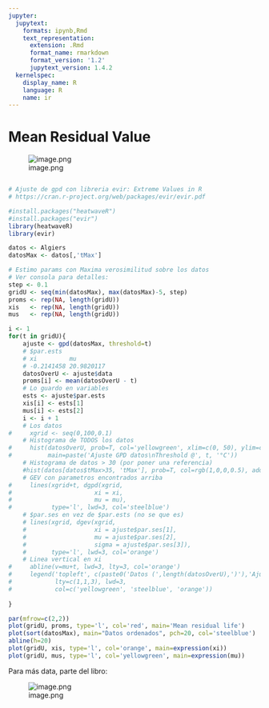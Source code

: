 ```yaml
---
jupyter:
  jupytext:
    formats: ipynb,Rmd
    text_representation:
      extension: .Rmd
      format_name: rmarkdown
      format_version: '1.2'
      jupytext_version: 1.4.2
  kernelspec:
    display_name: R
    language: R
    name: ir
---
```


# Mean Residual Value


![image.png](attachment:3844e7ab-c64e-439b-8550-4e4d2df92fad.png)

```r

```

```r
# Ajuste de gpd con libreria evir: Extreme Values in R
# https://cran.r-project.org/web/packages/evir/evir.pdf

#install.packages("heatwaveR")
#install.packages("evir")
library(heatwaveR)
library(evir)

datos <- Algiers
datosMax <- datos[,'tMax']

# Estimo params con Maxima verosimilitud sobre los datos
# Ver consola para detalles:
step <- 0.1
gridU <- seq(min(datosMax), max(datosMax)-5, step)
proms <- rep(NA, length(gridU))
xis   <- rep(NA, length(gridU))
mus   <- rep(NA, length(gridU))

i <- 1
for(t in gridU){
    ajuste <- gpd(datosMax, threshold=t)
    # $par.ests
    # xi         mu 
    # -0.2141458 20.9820117
    datosOverU <- ajuste$data
    proms[i] <- mean(datosOverU - t)
    # Lo guardo en variables
    ests <- ajuste$par.ests
    xis[i] <- ests[1]
    mus[i] <- ests[2]
    i <- i + 1
    # Los datos
#     xgrid <- seq(0,100,0.1)
    # Histograma de TODOS los datos
#     hist(datosOverU, prob=T, col='yellowgreen', xlim=c(0, 50), ylim=c(0, 0.5),
#          main=paste('Ajuste GPD datos\nThreshold @', t, '°C'))
    # Histograma de datos > 30 (por poner una referencia)
    #hist(datos[datos$tMax>35, 'tMax'], prob=T, col=rgb(1,0,0,0.5), add=T)
    # GEV con parametros encontrados arriba
#     lines(xgrid+t, dgpd(xgrid,
#                       xi = xi,
#                       mu = mu),
#           type='l', lwd=3, col='steelblue')
    # $par.ses en vez de $par.ests (no se que es)
    # lines(xgrid, dgev(xgrid,
    #                   xi = ajuste$par.ses[1],
    #                   mu = ajuste$par.ses[2],
    #                   sigma = ajuste$par.ses[3]),
    #       type='l', lwd=3, col='orange')
    # Linea vertical en xi
#     abline(v=mu+t, lwd=3, lty=3, col='orange')
#     legend('topleft', c(paste0('Datos (',length(datosOverU),')'),'Ajuste GPD', 'mu_hat'),
#            lty=c(1,1,3), lwd=3,
#            col=c('yellowgreen', 'steelblue', 'orange'))
    
}

```

```r
par(mfrow=c(2,2))
plot(gridU, proms, type='l', col='red', main='Mean residual life')
plot(sort(datosMax), main="Datos ordenados", pch=20, col='steelblue')
abline(h=20)
plot(gridU, xis, type='l', col='orange', main=expression(xi))
plot(gridU, mus, type='l', col='yellowgreen', main=expression(mu))
```

Para más data, parte del libro:

![image.png](attachment:4be668ff-288f-400d-9a46-d129248e3e92.png)

